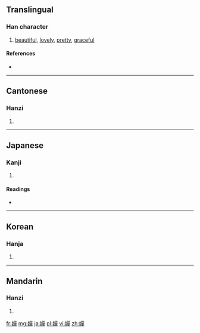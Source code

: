 {{also|婵}}
==Translingual==

===Han character===
{{Han char|rn=38|rad=女|as=12|sn=15|four=4645<sub>6</sub>|canj=女口口十 (VRRJ)|ids=⿰[[女]][[單]]}}

# [[beautiful]], [[lovely]], [[pretty]], [[graceful]]

====References====
* {{Han ref|kx=0271.300|dkj=06738|dj=0539.210|hdz=21080.150|uh=5B0B|ud=23307|bh=BC60|bd=48224}}

----

==Cantonese==

===Hanzi===
{{yue-hanzi|jyut=|y=sim4, sin4|sim=婵}}

# {{defn|lang=yue|sort=女12}}

----

==Japanese==

===Kanji===
{{ja-kanji|grade=|rs=女12}}

# {{defn|lang=ja|sort=女12}}

====Readings====
* {{ja-readings|on=[[せん]] (sen), [[ぜん]] (zen)|kun=[[ひきつなが]] (hikitsunaga), [[みうち]] (miuchi)}}

----

==Korean==

===Hanja===
{{ko-hanja|hangeul=선|rv=seon|mr=sŏn}}

# {{defn|lang=ko|sort=女12}}

----

==Mandarin==

===Hanzi===
{{cmn-hanzi|sim=婵|pin=[[chán]] ([[chan2]])|wg=ch'an<sup>2</sup>}}

# {{defn|lang=cmn|sort=女12}}

[[fr:嬋]]
[[mg:嬋]]
[[ja:嬋]]
[[pl:嬋]]
[[vi:嬋]]
[[zh:嬋]]